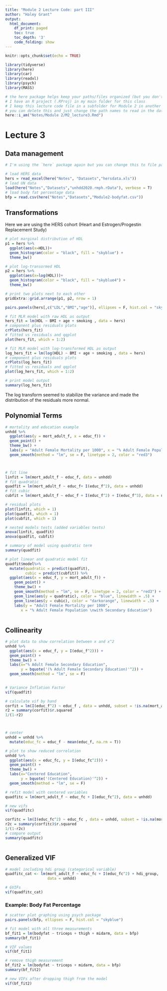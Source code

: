 ```yaml
---
title: "Module 2 Lecture Code: part III"
author: "Haley Grant"
output:
  html_document:
    df_print: paged
    toc: true
    toc_depth: '3'
    code_folding: show
---
```


```r
knitr::opts_chunk$set(echo = TRUE)
```


```r
library(tidyverse)
library(here)
library(car)
library(readxl)
library(psych)
library(MASS)

# the here package helps keep your paths/files organized (but you don't have to if you don't want to)
# I have an R project (.RProj) in my main folder for this class
# I keep this lecture code file in a subfolder for Module 2 in another subfolder for Notes
# you can delete this and just change the path names to read in the data later to your computer's path name if that's easier
here::i_am("Notes/Module 2/M2_lecture3.Rmd")

```

# Lecture 3



## Data management
```r
# I'm using the `here` package again but you can change this to file paths that work on your computer instead if you don't want to use this syntax

# load HERS data
hers = read_excel(here("Notes", "Datasets","hersdata.xls"))
# load UN data 
load(here("Notes","Datasets","unhdd2020.rmph.rData"), verbose = T)
# load body fat percentage data
bfp = read.csv(here("Notes","Datasets","Module2-bodyfat.csv"))


```

## Transformations

Here we are using the HERS cohort (Heart and Estrogen/Progestin Replacement Study)


```r
# plot marginal distribution of HDL
p1 = hers %>%
  ggplot(aes(x=HDL))+
  geom_histogram(color = "black", fill = "skyblue") + 
  theme_bw()

# plot log-transormed HDL
p2 = hers %>%
  ggplot(aes(x=log(HDL)))+
  geom_histogram(color = "black", fill = "skyblue4") + 
  theme_bw()

# print two plots next to each other
gridExtra::grid.arrange(p1, p2, nrow = 1)

pairs.panels(hers[,c("LDL","BMI","age")], ellipses = F, hist.col = "skyblue", density = F)

# fit MLR model with raw HDL as output
hers_fit = lm(HDL ~ BMI + age + smoking , data = hers)
# component plus residuals plots
crPlots(hers_fit)
# fitted vs residuals and qqplot
plot(hers_fit, which = 1:2)

# fit MLR model with log-transformed HDL as output
log_hers_fit = lm(log(HDL) ~ BMI + age + smoking , data = hers)
# component plus residuals plots
crPlots(log_hers_fit)
# fitted vs residuals and qqplot
plot(log_hers_fit, which = 1:2)

# print model output
summary(log_hers_fit)
```

The log transform seemed to stabilize the variance and made the distribution of the residuals more normal.

## Polynomial Terms

```r

# mortality and education example
unhdd %>%
  ggplot(aes(y = mort_adult_f, x = educ_f)) + 
  geom_point() + 
  theme_bw() + 
  labs(y = "Adult Female Mortality per 1000", x = "% Adult Female Population \nwith Secondary Education") +
  geom_smooth(method = "lm", se = F, linetype = 2, color = "red3")



# fit line
linfit = lm(mort_adult_f ~ educ_f, data = unhdd)
# fit quadratic
quadfit = lm(mort_adult_f ~ educ_f+ I(educ_f^2), data = unhdd)
# fit cubic
cubfit = lm(mort_adult_f ~ educ_f + I(educ_f^2) + I(educ_f^3), data = unhdd)

# residual plots
plot(linfit, which = 1)
plot(quadfit, which = 1)
plot(cubfit, which = 1)

# nested models tests (added variables tests)
anova(linfit, quadfit)
anova(quadfit, cubfit)

# summary of model using quadratic term 
summary(quadfit)

# plot linear and quadratic model fit
quadfit$model%>% 
  mutate(quadratic = predict(quadfit),
         cubic = predict(cubfit)) %>%
  ggplot(aes(x = educ_f, y = mort_adult_f)) +
    geom_point() + 
    theme_bw() + 
    geom_smooth(method = "lm", se = F, linetype = 2, color = "red3") + 
    geom_line(aes(y = quadratic), color = "blue", linewidth = .5) +
    geom_line(aes(y = cubic), color = "darkorange", linewidth = .5) +
    labs(y = "Adult Female Mortality per 1000", 
       x = "% Adult Female Population \nwith Secondary Education") 
  

```

## Collinearity

```r
# plot data to show correlation between x and x^2
unhdd %>% 
  ggplot(aes(x = educ_f, y = I(educ_f^2))) + 
  geom_point() + 
  theme_bw() +
  labs(x="% Adult Female Secondary Education", 
       y = bquote('(% Adult Female Secondary Education)'^2)) +
  geom_smooth(method = "lm", se = F)

  
# Variance Inflation Factor
vif(quadfit)

# calculate vif by hand
corfit = lm(I(educ_f^2) ~ educ_f , data = unhdd, subset = !is.na(mort_adult_f)) 
r2 = summary(corfit)$r.squared
1/(1-r2)



# center
unhdd = unhdd %>%
  mutate(educ_fc = educ_f - mean(educ_f, na.rm = T))

# plot to show reduced correlation
unhdd %>% 
  ggplot(aes(x = educ_fc, y = I(educ_fc^2))) + 
  geom_point() + 
  theme_bw() +
  labs(x="Centered Education", 
       y = bquote('(Centered Education)'^2)) +
  geom_smooth(method = "lm", se = F)

# refit model with centered variables
quadfitc = lm(mort_adult_f ~ educ_fc + I(educ_fc^2), data = unhdd)

# new vifs
vif(quadfitc)

corfitc = lm(I(educ_fc^2) ~ educ_fc , data = unhdd, subset = !is.na(mort_adult_f)) 
r2c = summary(corfitc)$r.squared
1/(1-r2c)
# compare output
summary(quadfitc)



```

## Generalized VIF

```r
# model including hdi group (categorical variable)
quadfitc_cat <- lm(mort_adult_f ~ educ_fc + I(educ_fc^2) + hdi_group,
                   data = unhdd)

# GVIFs
vif(quadfitc_cat)

```


### Example: Body Fat Percentage 

```r

# scatter plot graphing using psych package
pairs.panels(bfp, ellipses = F, hist.col = "skyblue")

# fit model with all three measurements
bf_fit1 = lm(bodyfat ~ triceps + thigh + midarm, data = bfp)
summary(bf_fit1)

# VIF values
vif(bf_fit1)

# remove thigh measurement
bf_fit2 = lm(bodyfat ~ triceps + midarm, data = bfp)
summary(bf_fit2)

# new VIFs after dropping thigh from the model
vif(bf_fit2)

```




